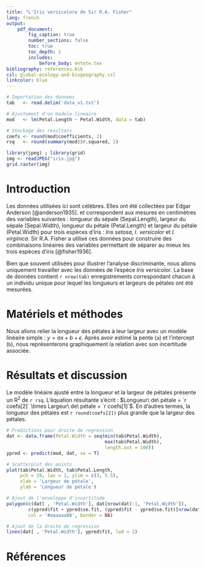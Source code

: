 ```yaml
---
title: "L'Iris versicolore de Sir R.A. Fisher"
lang: french
output:
    pdf_document:
        fig_caption: true
        number_sections: false
        toc: true
        toc_depth: 1
        includes:
            before_body: entete.tex
bibliography: references.bib
csl: global-ecology-and-biogeography.csl
linkcolor: blue
---
```



```r
# Importation des donnees
tab   <- read.delim('data_v1.txt')

# Ajustement d'un modele lineaire
mod   <- lm(Petal.Length ~ Petal.Width, data = tab)

# Stockage des resultats
coefs <- round(mod$coefficients, 2)
rsq   <- round(summary(mod)$r.squared, 2)

```

<!-- On augmente l'espace entre la figure et la table des matieres -->

\vspace{2.5cm}


```r
library(jpeg) ; library(grid)
img <- readJPEG("iris.jpg")
grid.raster(img)
```

<!-- On cree une nouvelle page -->

\newpage{}

# Introduction

Les données utilisées ici sont célèbres. Elles ont été collectées par Edgar Anderson [@anderson1935].
et correspondent aux mesures en centimètres des variables suivantes : longueur du sépale (Sepal.Length),
largeur du sépale (Sepal.Width), longueur du pétale (Petal.Length) et largeur du pétale
(Petal.Width) pour trois espèces d'iris : _Iris setosa_, _I. versicolor_ et _I. virginica_. Sir R.A. Fisher a utilisé ces données pour construire des combinaisons linéaires des variables
permettant de séparer au mieux les trois espèces d'iris [@fisher1936].

Bien que souvent utilisées pour illustrer l'analyse discriminante, nous allons uniquement travailler
avec les données de l'espèce _Iris versicolor_. La base de données contient `r nrow(tab)` enregistrements correspondant chacun à un individu unique pour lequel les longueurs et largeurs de pétales ont été mesurées.

# Matériels et méthodes

Nous allons relier la longueur des pétales à leur largeur avec un modèle linéaire simple : $y = ax + b + \epsilon$. Après avoir estimé la pente (`a`) et l'intercept (`b`), nous représenterons graphiquement la relation avec son incertitude associée.


# Résultats et discussion

Le modèle linéaire ajusté entre la longueur et la largeur de pétales présente un R^2^ de `r rsq`. L'équation résultante s'écrit : $Longueur\ de\ pétale = `r coefs[2]` \times Largeur\ de\ pétale + `r coefs[1]`$. En d'autres termes, la longueur des pétales est `r round(coefs[2])` plus grande que la largeur des pétales.

\vspace{.5cm}

```r
# Predictions pour droite de regression
dat <- data.frame(Petal.Width = seq(min(tab$Petal.Width),
                                    max(tab$Petal.Width),
                                    length.out = 100))
ypred <- predict(mod, dat, se = T)

# Scatterplot des points
plot(tab$Petal.Width, tab$Petal.Length,
     pch = 19, las = 1, ylim = c(3, 5.5),
     xlab = 'Largeur de pétale',
     ylab = 'Longueur de pétale')

# Ajout de l'enveloppe d'incertitude
polygon(c(dat[ , 'Petal.Width'], dat[nrow(dat):1, 'Petal.Width']),
        c(ypred$fit + ypred$se.fit, (ypred$fit - ypred$se.fit)[nrow(dat):1]),
        col = '#aaaaaa88', border = NA)

# Ajout de la droite de regression
lines(dat[ , 'Petal.Width'], ypred$fit, lwd = 2)
```


# Références
